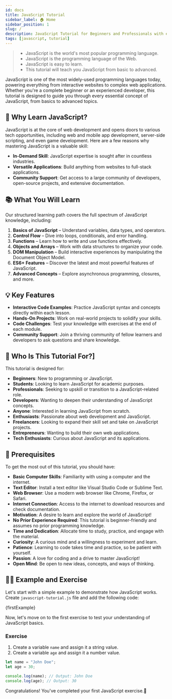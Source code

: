```yaml
---
id: docs
title: JavaScript Tutorial
sidebar_label: 🏠 Home
sidebar_position: 1
slug: /
description: JavaScript Tutorial for Beginners and Professionals with examples.
tags: [javascript, tutorial]
---
```



> - JavaScript is the world's most popular programming language.
> - JavaScript is the programming language of the Web.
> - JavaScript is easy to learn.
> - This tutorial will teach you JavaScript from basic to advanced.


JavaScript is one of the most widely-used programming languages today, powering everything from interactive websites to complex web applications. Whether you're a complete beginner or an experienced developer, this tutorial is designed to guide you through every essential concept of JavaScript, from basics to advanced topics.

## 🚀 Why Learn JavaScript?

JavaScript is at the core of web development and opens doors to various tech opportunities, including web and mobile app development, server-side scripting, and even game development. Here are a few reasons why mastering JavaScript is a valuable skill:

- **In-Demand Skill**: JavaScript expertise is sought after in countless industries.
- **Versatile Applications**: Build anything from websites to full-stack applications.
- **Community Support**: Get access to a large community of developers, open-source projects, and extensive documentation.

## 📚 What You Will Learn

Our structured learning path covers the full spectrum of JavaScript knowledge, including:

1. **Basics of JavaScript** – Understand variables, data types, and operators.
2. **Control Flow** – Dive into loops, conditionals, and error handling.
3. **Functions** – Learn how to write and use functions effectively.
4. **Objects and Arrays** – Work with data structures to organize your code.
5. **DOM Manipulation** – Build interactive experiences by manipulating the Document Object Model.
6. **ES6+ Features** – Discover the latest and most powerful features of JavaScript.
7. **Advanced Concepts** – Explore asynchronous programming, closures, and more.

## 💡 Key Features

- **Interactive Code Examples**: Practice JavaScript syntax and concepts directly within each lesson.
- **Hands-On Projects**: Work on real-world projects to solidify your skills.
- **Code Challenges**: Test your knowledge with exercises at the end of each module.
- **Community Support**: Join a thriving community of fellow learners and developers to ask questions and share knowledge.

## 🎯 Who Is This Tutorial For?]

This tutorial is designed for:

- **Beginners**: New to programming or JavaScript.
- **Students**: Looking to learn JavaScript for academic purposes.
- **Professionals**: Seeking to upskill or transition to a JavaScript-related role.
- **Developers**: Wanting to deepen their understanding of JavaScript concepts.
- **Anyone**: Interested in learning JavaScript from scratch.
- **Enthusiasts**: Passionate about web development and JavaScript.
- **Freelancers**: Looking to expand their skill set and take on JavaScript projects.
- **Entrepreneurs**: Wanting to build their own web applications.
- **Tech Enthusiasts**: Curious about JavaScript and its applications.

## 📝 Prerequisites

To get the most out of this tutorial, you should have:

- **Basic Computer Skills**: Familiarity with using a computer and the internet.
- **Text Editor**: Install a text editor like Visual Studio Code or Sublime Text.
- **Web Browser**: Use a modern web browser like Chrome, Firefox, or Safari.
- **Internet Connection**: Access to the internet to download resources and check documentation.
- **Motivation**: A desire to learn and explore the world of JavaScript!
- **No Prior Experience Required**: This tutorial is beginner-friendly and assumes no prior programming knowledge.
- **Time and Dedication**: Allocate time to study, practice, and engage with the material.
- **Curiosity**: A curious mind and a willingness to experiment and learn.
- **Patience**: Learning to code takes time and practice, so be patient with yourself.
- **Passion**: A love for coding and a drive to master JavaScript!
- **Open Mind**: Be open to new ideas, concepts, and ways of thinking.

## 👨‍💻 Example and Exercise

Let's start with a simple example to demonstrate how JavaScript works. Create `javascript-tutorial.js` file and add the following code:


<JSEditor title="javascript-tutorial.js" run={false}>
  {firstExample}
</JSEditor>

Now, let's move on to the first exercise to test your understanding of JavaScript basics.

### Exercise

1. Create a variable `name` and assign it a string value.
2. Create a variable `age` and assign it a number value.

```javascript title="Solution"
let name = "John Doe";
let age = 30;

console.log(name); // Output: John Doe
console.log(age); // Output: 30
```

Congratulations! You've completed your first JavaScript exercise.🎉